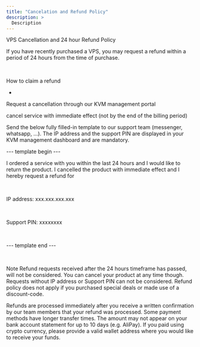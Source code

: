 ```yaml
---
title: "Cancelation and Refund Policy"
description: >
  Description
---
```


VPS Cancellation and 24 hour Refund Policy
​

If you have recently purchased a VPS, you may request a refund within a period of 24 hours from the time of purchase.

​

How to claim a refund
​

+
Request a cancellation through our KVM management portal

cancel service with immediate effect (not by the end of the billing period)

Send the below fully filled-in template to our support team (messenger, whatsapp, ...). The IP address and the support PIN are displayed in your KVM management dashboard and are mandatory.

​--- template begin ---​

​I ordered a service with you within the last 24 hours and I would like to return the product. I cancelled the product with immediate effect and I hereby request a refund for
​

​

IP address: xxx.xxx.xxx.xxx


​

Support PIN: xxxxxxxx

​

​--- template end ---​

​

Note
Refund requests received after the 24 hours timeframe has passed, will not be considered. You can cancel your product at any time though.
Requests without IP address or Support PIN can not be considered.
Refund policy does not apply if you purchased special deals or made use of a discount-code.
​

​Refunds are processed immediately after you receive a written confirmation by our team members that your refund was processed. Some payment methods have longer transfer times. The amount may not appear on your bank account statement for up to 10 days (e.g. AliPay). If you paid using crypto currency, please provide a valid wallet address where you would like to receive your funds.